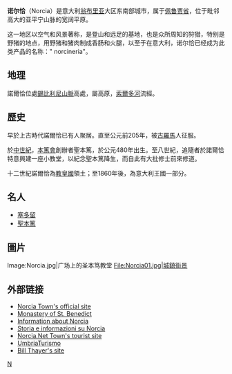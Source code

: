 {{Infobox Italian comune 
| img_coa           = Norcia-Stemma.png
| official_name     = Comune di Norcia
| image_skyline     = Image:Norcia View.jpg
| name              = 诺尔恰
| latd  = 42 |latm  = 48 |lats  =  |latNS  = N
| longd = 13 |longm = 06 |longs =   |longEW = E 
| region            = [[翁布里亚|翁布里亚]] 
| province          = [[佩鲁贾省|佩鲁贾省]] (PG) 
| elevation_m       = 604
| area_total_km2    = 274
| population_as_of  = 
| population_total  = 4695
| population_density_km2 = 17
| timezone          = [[Central_European_Time|CET]], [[Coordinated_Universal_Time|UTC]]+1 
| coordinates       = {{coord|42|48|N|13|06|E}}
| frazioni          = 
| telephone         = 0743
| postalcode        = 06046
| gentilic          = Nursini
| saint             = [[圣本笃|圣本笃]]
| day               = 3月21日，7月11日 
| mayor             = 
| website           = [http://www.comune.norcia.pg.it www.comune.norcia.pg.it] 
|}}
'''诺尔恰'''（Norcia）是意大利[[翁布里亚|翁布里亚]]大区东南部城市，属于[[佩鲁贾省|佩鲁贾省]]，位于毗邻高大的亚平宁山脉的宽阔平原。 

这一地区以空气和风景著称，是登山和远足的基地，也是众所周知的狩猎，特别是野猪的地点，用野猪和猪肉制成香肠和火腿，以至于在意大利，诺尔恰已经成为此类产品的名称：" norcineria"。

==地理==
諾爾恰位處[[錫比利尼山脈|錫比利尼山脈]]高處，屬高原，[[索爾多河|索爾多河]]流經。

==歷史==
早於上古時代諾爾恰已有人聚居。直至公元前205年，被[[古羅馬|古羅馬]]人征服。

於[[中世紀|中世紀]]，[[本篤會|本篤會]]創辦者聖本篤，於公元480年出生。至八世紀，追隨者於諾爾恰特意興建一座小教堂，以紀念聖本篤降生，而自此有大批修士前來修道。

十二世紀諾爾恰為[[教皇國|教皇國]]領土；至1860年後，為意大利王國一部分。

==名人==
*[[塞多留|塞多留]]
*[[聖本篤|聖本篤]]

==圖片==
<gallery>
Image:Norcia.jpg|广场上的圣本笃教堂
File:Norcia01.jpg|城鎮街景
</gallery>

==外部链接==
*[https://web.archive.org/web/20140702062754/http://www.comune.norcia.pg.it/ Norcia Town's official site] {{it icon}}
*[http://www.osbnorcia.org Monastery of St. Benedict] {{Wayback|url=http://www.osbnorcia.org/ |date=20210423023113 }}
*[https://web.archive.org/web/20140714224150/http://www.valnerinaonline.it/norcia Information about Norcia] {{it icon}}
*[https://web.archive.org/web/20070614171831/http://www.vetustanursia.com/norcia/ Storia e informazioni su Norcia] {{it icon}}
*[http://www.norcia.net/ Norcia.Net Town's tourist site]{{Wayback|url=http://www.norcia.net/ |date=20090414085430 }} {{it icon}}
*[http://www.umbriaturismo.it/norcia.htm UmbriaTurismo]{{Wayback|url=http://www.umbriaturismo.it/norcia.htm |date=20100122104043 }} {{it icon}}
*[http://penelope.uchicago.edu/Thayer/E/Gazetteer/Places/Europe/Italy/Umbria/Perugia/Norcia/Norcia/home.html Bill Thayer's site]

{{佩魯賈省市鎮}}

[[Category:佩鲁贾省市镇|N]]